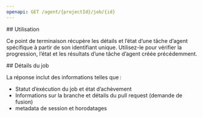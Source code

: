 ```yaml
---
openapi: GET /agent/{projectId}/job/{id}
---
```


<div id="usage">
  ## Utilisation
</div>

Ce point de terminaison récupère les détails et l’état d’une tâche d’agent spécifique à partir de son identifiant unique. Utilisez-le pour vérifier la progression, l’état et les résultats d’une tâche d’agent créée précédemment.

<div id="job-details">
  ## Détails du job
</div>

La réponse inclut des informations telles que :

- Statut d’exécution du job et état d’achèvement
- Informations sur la branche et détails du pull request (demande de fusion)
- metadata de session et horodatages
